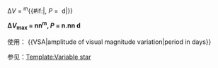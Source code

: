 Δ''V'' = {{{1|?}}}<sup>m</sup>{{#if:{{{2|}}}|, ''P'' = {{{2}}}&nbsp;d|}}<noinclude>

'''Δ''V''<sub>max</sub> = nn<sup>m</sup>, ''P'' = n.nn d'''

使用： <nowiki>{{VSA|amplitude of visual magnitude variation|period in days}}</nowiki>

参见：[[Template:Variable star]]


</noinclude>
